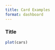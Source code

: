 ```yaml
---
title: Card Examples
format: dashboard
---
```


:::{.card .full-screen}

### Title

```r
plot(cars)
```

:::


